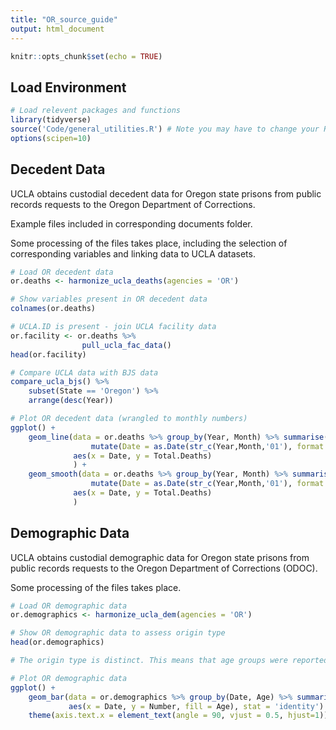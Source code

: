 ```yaml
---
title: "OR_source_guide"
output: html_document
---
```


```r
knitr::opts_chunk$set(echo = TRUE)
```

## Load Environment

```r
# Load relevent packages and functions
library(tidyverse)
source('Code/general_utilities.R') # Note you may have to change your Rmarkdown option for evaluate chunks to project instead of document
options(scipen=10)
```

## Decedent Data

UCLA obtains custodial decedent data for Oregon state prisons from public records requests to the Oregon Department of Corrections.

Example files included in corresponding documents folder.

Some processing of the files takes place, including the selection of corresponding variables and linking data 
to UCLA datasets. 

```r
# Load OR decedent data
or.deaths <- harmonize_ucla_deaths(agencies = 'OR')

# Show variables present in OR decedent data
colnames(or.deaths)

# UCLA.ID is present - join UCLA facility data
or.facility <- or.deaths %>%
                pull_ucla_fac_data()
head(or.facility)

# Compare UCLA data with BJS data
compare_ucla_bjs() %>%
    subset(State == 'Oregon') %>%
    arrange(desc(Year))

# Plot OR decedent data (wrangled to monthly numbers)
ggplot() +
    geom_line(data = or.deaths %>% group_by(Year, Month) %>% summarise(Total.Deaths = n()) %>% 
                  mutate(Date = as.Date(str_c(Year,Month,'01'), format = '%Y%B%d')),
              aes(x = Date, y = Total.Deaths)
              ) +
    geom_smooth(data = or.deaths %>% group_by(Year, Month) %>% summarise(Total.Deaths = n()) %>% 
                  mutate(Date = as.Date(str_c(Year,Month,'01'), format = '%Y%B%d')),
              aes(x = Date, y = Total.Deaths)
              )

```


## Demographic Data

UCLA obtains custodial demographic data for Oregon state prisons from public records requests to the Oregon Department of Corrections (ODOC). 

Some processing of the files takes place. 

```r
# Load OR demographic data
or.demographics <- harmonize_ucla_dem(agencies = 'OR')

# Show OR demographic data to assess origin type
head(or.demographics)

# The origin type is distinct. This means that age groups were reported seperately from sex groups for demographic data. In order to construct age and sex groups for a date from this distinct data, we applied reported sex ratios to each age group. This assumption is likely incorrect.   

# Plot OR demographic data 
ggplot() +
    geom_bar(data = or.demographics %>% group_by(Date, Age) %>% summarise(Number = sum(Number, na.rm = TRUE)),
             aes(x = Date, y = Number, fill = Age), stat = 'identity') +
    theme(axis.text.x = element_text(angle = 90, vjust = 0.5, hjust=1)) # To see dates on x axis



```
